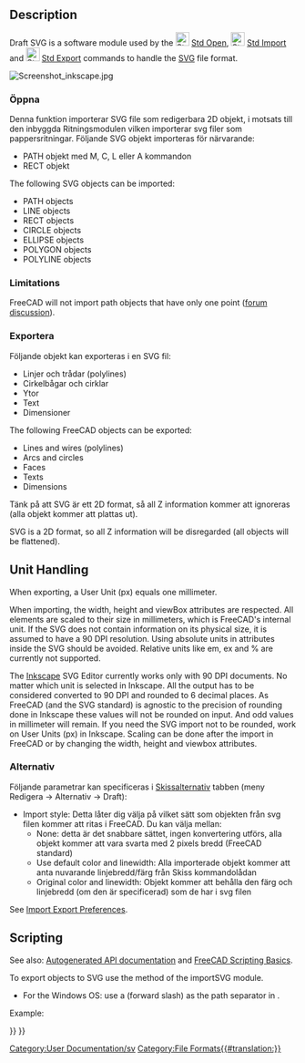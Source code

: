 <languages/>

{{Docnav
|[[Draft_DXF|Autodesk .DXF .DWG]]
|[[Draft_OCA|Open Cad format .OCA]]
|[[Draft_Module|Draft]]
|IconL=
|IconR=
|IconC=Workbench_Draft.svg
}}

{{TOCright}}

==Description==

Draft SVG is a software module used by the [[File:Std_Open.svg|24px]] [[Std_Open|Std Open]], [[File:Std_Import.svg|24px]] [[Std_Import|Std Import]] and [[File:Std_Export.svg|24px]] [[Std_Export|Std Export]] commands to handle the [[SVG]] file format.

[[Image:Screenshot inkscape.jpg]]
{{Caption|Inkscape drawing exported to SVG, which is subsequently opened in FreeCAD}}

<span id="Importing"></span>
<div class="mw-translate-fuzzy">
===Öppna===

Denna funktion importerar SVG file som redigerbara 2D objekt, i motsats till den inbyggda Ritningsmodulen vilken importerar svg filer som pappersritningar.
Följande SVG objekt importeras för närvarande:

* PATH objekt med M, C, L eller A kommandon
* RECT objekt
</div>

The following SVG objects can be imported:
* PATH objects
* LINE objects
* RECT objects
* CIRCLE objects
* ELLIPSE objects
* POLYGON objects
* POLYLINE objects

===Limitations===

FreeCAD will not import path objects that have only one point ([https://forum.freecadweb.org/viewtopic.php?f=3&t=43856 forum discussion]).

<span id="Exporting"></span>
<div class="mw-translate-fuzzy">
===Exportera===

Följande objekt kan exporteras i en SVG fil:

* Linjer och trådar (polylines)
* Cirkelbågar och cirklar
* Ytor
* Text
* Dimensioner
</div>

The following FreeCAD objects can be exported:
* Lines and wires (polylines)
* Arcs and circles
* Faces
* Texts
* Dimensions

<span id="Limitations"></span>
<div class="mw-translate-fuzzy">
Tänk på att SVG är ett 2D format, så all Z information kommer att ignoreras (alla objekt kommer att plattas ut).
</div>

SVG is a 2D format, so all Z information will be disregarded (all objects will be flattened).

==Unit Handling==

When exporting, a User Unit (px) equals one millimeter. 

When importing, the width, height and viewBox attributes are respected. All elements are scaled to their size in millimeters, which is FreeCAD's internal unit. If the SVG does not contain information on its physical size, it is assumed to have a 90 DPI resolution. Using absolute units in attributes inside the SVG should be avoided. Relative units like em, ex and % are currently not supported.

The [https://inkscape.org/ Inkscape] SVG Editor currently works only with 90 DPI documents. No matter which unit is selected in Inkscape. All the output has to be considered converted to 90 DPI and rounded to 6 decimal places. As FreeCAD (and the SVG standard) is agnostic to the precision of rounding done in Inkscape these values will not be rounded on input. And odd values in millimeter will remain. If you need the SVG import not to be rounded, work on User Units (px) in Inkscape. Scaling can be done after the import in FreeCAD or by changing the width, height and viewbox attributes.

<span id="Preferences"></span>
<div class="mw-translate-fuzzy">
===Alternativ===

Följande parametrar kan specificeras i [[Draft Preferences/sv|Skissalternativ]] tabben (meny Redigera -> Alternativ -> Draft):
* Import style: Detta låter dig välja på vilket sätt som objekten från svg filen kommer att ritas i FreeCAD. Du kan välja mellan:
** None: detta är det snabbare sättet, ingen konvertering utförs, alla objekt kommer att vara svarta med 2 pixels bredd (FreeCAD standard)
** Use default color and linewidth: Alla importerade objekt kommer att anta nuvarande linjebredd/färg från Skiss kommandolådan
** Original color and linewidth: Objekt kommer att behålla den färg och linjebredd (om den är specificerad) som de har i svg filen
</div>

See [[Import_Export_Preferences|Import Export Preferences]].

==Scripting==

See also: [https://freecad.github.io/SourceDoc/ Autogenerated API documentation] and [[FreeCAD_Scripting_Basics|FreeCAD Scripting Basics]].

To export objects to SVG use the {{incode|export}} method of the importSVG module.

{{Code|code=
importSVG.export(exportList, filename)
}}

* For the Windows OS: use a {{FileName|/}} (forward slash) as the path separator in {{Incode|filename}}.

Example:

{{Code|code=
import FreeCAD as App
import Draft
import importSVG

doc = App.newDocument()

polygon1 = Draft.make_polygon(3, radius=500)
polygon2 = Draft.make_polygon(5, radius=1500)

doc.recompute()

objects = [polygon1, polygon2]
importSVG.export(objects, "/home/user/Pictures/myfile.svg")
}}


<div class="mw-translate-fuzzy">
[[Category:User Documentation/sv]]
</div>

{{Draft Tools navi{{#translation:}}}}
{{Userdocnavi{{#translation:}}}}
[[Category:File Formats{{#translation:}}]]